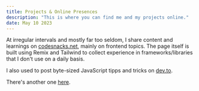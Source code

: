 ```yaml
---
title: Projects & Online Presences
description: "This is where you can find me and my projects online."
date: May 10 2023
---
```


At irregular intervals and mostly far too seldom, I share content and learnings on <a href="https://codesnacks.net/">codesnacks.net</a>, mainly on frontend topics. The page itself is built using Remix and Tailwind to collect experience in frameworks/libraries that I don't use on a daily basis.

I also used to post byte-sized JavaScript tipps and tricks on <a href="https://dev.to/benjaminmock">dev.to</a>.


There's another one [here](/posts/example-post).
